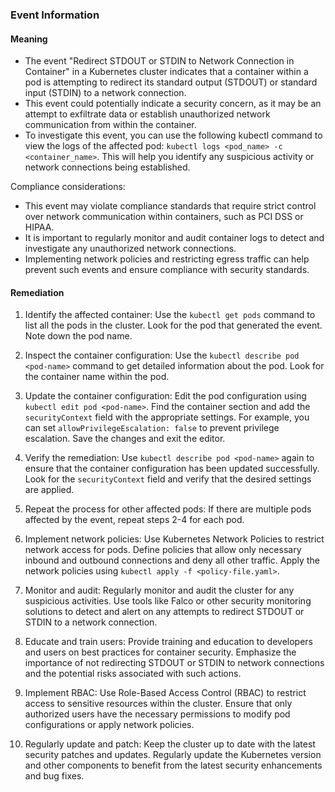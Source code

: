 
### Event Information

#### Meaning

- The event "Redirect STDOUT or STDIN to Network Connection in Container" in a Kubernetes cluster indicates that a container within a pod is attempting to redirect its standard output (STDOUT) or standard input (STDIN) to a network connection.
- This event could potentially indicate a security concern, as it may be an attempt to exfiltrate data or establish unauthorized network communication from within the container.
- To investigate this event, you can use the following kubectl command to view the logs of the affected pod: `kubectl logs <pod_name> -c <container_name>`. This will help you identify any suspicious activity or network connections being established.

Compliance considerations:
- This event may violate compliance standards that require strict control over network communication within containers, such as PCI DSS or HIPAA.
- It is important to regularly monitor and audit container logs to detect and investigate any unauthorized network connections.
- Implementing network policies and restricting egress traffic can help prevent such events and ensure compliance with security standards.

#### Remediation

1. Identify the affected container: Use the `kubectl get pods` command to list all the pods in the cluster. Look for the pod that generated the event. Note down the pod name.

2. Inspect the container configuration: Use the `kubectl describe pod <pod-name>` command to get detailed information about the pod. Look for the container name within the pod.

3. Update the container configuration: Edit the pod configuration using `kubectl edit pod <pod-name>`. Find the container section and add the `securityContext` field with the appropriate settings. For example, you can set `allowPrivilegeEscalation: false` to prevent privilege escalation. Save the changes and exit the editor.

4. Verify the remediation: Use `kubectl describe pod <pod-name>` again to ensure that the container configuration has been updated successfully. Look for the `securityContext` field and verify that the desired settings are applied.

5. Repeat the process for other affected pods: If there are multiple pods affected by the event, repeat steps 2-4 for each pod.

6. Implement network policies: Use Kubernetes Network Policies to restrict network access for pods. Define policies that allow only necessary inbound and outbound connections and deny all other traffic. Apply the network policies using `kubectl apply -f <policy-file.yaml>`.

7. Monitor and audit: Regularly monitor and audit the cluster for any suspicious activities. Use tools like Falco or other security monitoring solutions to detect and alert on any attempts to redirect STDOUT or STDIN to a network connection.

8. Educate and train users: Provide training and education to developers and users on best practices for container security. Emphasize the importance of not redirecting STDOUT or STDIN to network connections and the potential risks associated with such actions.

9. Implement RBAC: Use Role-Based Access Control (RBAC) to restrict access to sensitive resources within the cluster. Ensure that only authorized users have the necessary permissions to modify pod configurations or apply network policies.

10. Regularly update and patch: Keep the cluster up to date with the latest security patches and updates. Regularly update the Kubernetes version and other components to benefit from the latest security enhancements and bug fixes.

